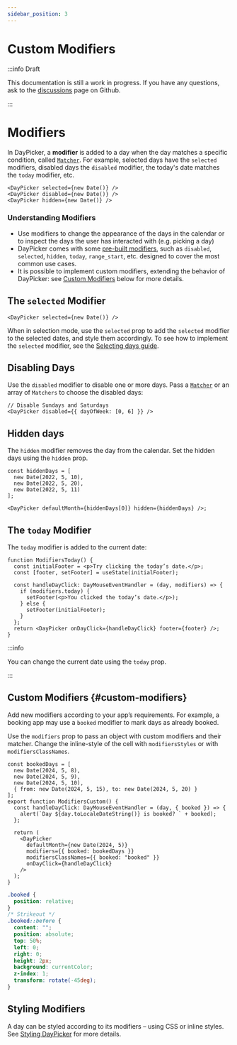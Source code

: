 ```yaml
---
sidebar_position: 3
---
```


# Custom Modifiers

:::info Draft

This documentation is still a work in progress. If you have any questions, ask to the [discussions](https://github.com/gpbl/react-day-picker/discussions) page on Github.

:::

# Modifiers

In DayPicker, a **modifier** is added to a day when the day matches a specific condition, called [`Matcher`](../api/type-aliases/Matcher.md). For example, selected days have the `selected` modifiers, disabled days the `disabled` modifier, the today's date matches the `today` modifier, etc.

```tsx
<DayPicker selected={new Date()} />
<DayPicker disabled={new Date()} />
<DayPicker hidden={new Date()} />
```

### Understanding Modifiers

- Use modifiers to change the appearance of the days in the calendar or to inspect the days the user has interacted with (e.g. picking a day)
- DayPicker comes with some [pre-built modifiers](../api/type-aliases/InternalModifier.md), such as `disabled`, `selected`, `hidden`, `today`, `range_start`, etc. designed to cover the most common use cases.
- It is possible to implement custom modifiers, extending the behavior of DayPicker: see [Custom Modifiers](#custom-modifiers) below for more details.

## The `selected` Modifier

```tsx
<DayPicker selected={new Date()} />
```

When in selection mode, use the `selected` prop to add the `selected` modifier to the selected dates, and style them accordingly. To see how to implement the `selected` modifier, see the [Selecting days guide](../using-daypicker/selection-modes.mdx).

## Disabling Days

Use the `disabled` modifier to disable one or more days. Pass a [`Matcher`](../api/type-aliases/Matcher.md) or an array of `Matchers` to choose the disabled days:

```tsx
// Disable Sundays and Saturdays
<DayPicker disabled={{ dayOfWeek: [0, 6] }} />
```

<BrowserWindow>
  <Examples.ModifiersDisabled />
</BrowserWindow>

## Hidden days

The `hidden` modifier removes the day from the calendar. Set the hidden days using the `hidden` prop.

```tsx
const hiddenDays = [
  new Date(2022, 5, 10),
  new Date(2022, 5, 20),
  new Date(2022, 5, 11)
];

<DayPicker defaultMonth={hiddenDays[0]} hidden={hiddenDays} />;
```

<BrowserWindow>
  <Examples.ModifiersHidden />
</BrowserWindow>

## The `today` Modifier

The `today` modifier is added to the current date:

```tsx
function ModifiersToday() {
  const initialFooter = <p>Try clicking the today’s date.</p>;
  const [footer, setFooter] = useState(initialFooter);

  const handleDayClick: DayMouseEventHandler = (day, modifiers) => {
    if (modifiers.today) {
      setFooter(<p>You clicked the today’s date.</p>);
    } else {
      setFooter(initialFooter);
    }
  };
  return <DayPicker onDayClick={handleDayClick} footer={footer} />;
}
```

<BrowserWindow>
  <Examples.ModifiersToday />
</BrowserWindow>

:::info

You can change the current date using the `today` prop.

:::

## Custom Modifiers {#custom-modifiers}

Add new modifiers according to your app’s requirements. For example, a booking app may use a `booked` modifier to mark days as already booked.

Use the `modifiers` prop to pass an object with custom modifiers and their matcher. Change the inline-style of the cell with `modifiersStyles` or with `modifiersClassNames`.

```tsx
const bookedDays = [
  new Date(2024, 5, 8),
  new Date(2024, 5, 9),
  new Date(2024, 5, 10),
  { from: new Date(2024, 5, 15), to: new Date(2024, 5, 20) }
];
export function ModifiersCustom() {
  const handleDayClick: DayMouseEventHandler = (day, { booked }) => {
    alert(`Day ${day.toLocaleDateString()} is booked? ` + booked);
  };

  return (
    <DayPicker
      defaultMonth={new Date(2024, 5)}
      modifiers={{ booked: bookedDays }}
      modifiersClassNames={{ booked: "booked" }}
      onDayClick={handleDayClick}
    />
  );
}
```

```css
.booked {
  position: relative;
}
/* Strikeout */
.booked::before {
  content: "";
  position: absolute;
  top: 50%;
  left: 0;
  right: 0;
  height: 2px;
  background: currentColor;
  z-index: 1;
  transform: rotate(-45deg);
}
```

<BrowserWindow>
  <Examples.ModifiersCustom />
</BrowserWindow>

## Styling Modifiers

A day can be styled according to its modifiers – using CSS or inline styles. See [Styling DayPicker](../using-daypicker/styling.mdx) for more details.
